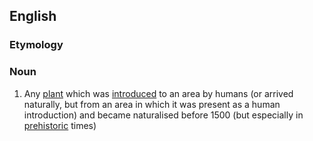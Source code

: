 ==English==

===Etymology===
{{confix|archaeo|phyte|t1=ancient; early|t2=plant|lang=en}}

===Noun===
{{en-noun}}

# {{lb|en|botany}} Any [[plant]] which was [[introduced]] to an area by humans (or arrived naturally, but from an area in which it was present as a human introduction) and became naturalised before 1500 {{C.E.}} (but especially in [[prehistoric]] times)
#: {{ant|en|neophyte}}